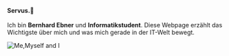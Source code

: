 <link rel="prefetch" href="/me_memoji.png" />

<div class="img_container" style={{display: 'flex', alignItems: 'center', width: '100%'}}>
    <p style={{fontSize: '[4, 6, 7]', textAlign: 'left', marginRight: '25px'}}>
    <b style={{fontSize: '5vw'}}>Servus.👋 </b><br></br>
    Ich bin <b>Bernhard Ebner</b> und <b>Informatikstudent</b>.
    Diese Webpage erzählt das Wichtigste über mich und was mich gerade in der IT-Welt bewegt.
   </p>
    <img alt="Me,Myself and I" src="/me_memoji.png"
              loading="eager"
              style={{
                height: 'auto',
                maxWidth: '40%',
                boxShadow: '0px 0px 30px #ffd665',
                borderRadius: '20px',
                marginRight: '10px'
              }}/>

</div>